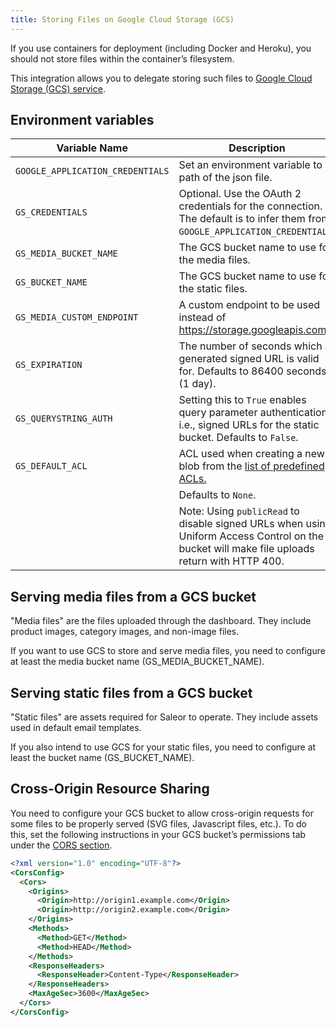 ```yaml
---
title: Storing Files on Google Cloud Storage (GCS)
---
```


If you use containers for deployment (including Docker and Heroku), you should not store files within the container’s filesystem.

This integration allows you to delegate storing such files to [Google Cloud Storage (GCS) service](https://django-storages.readthedocs.io/en/latest/backends/gcloud.html).

## Environment variables

| Variable Name                    | Description                                                                                                                                      |
| -------------------------------- | ------------------------------------------------------------------------------------------------------------------------------------------------ |
| `GOOGLE_APPLICATION_CREDENTIALS` | Set an environment variable to a path of the json file.                                                                                          |
| `GS_CREDENTIALS`                 | Optional. Use the OAuth 2 credentials for the connection. The default is to infer them from `GOOGLE_APPLICATION_CREDENTIALS`.                    |
| `GS_MEDIA_BUCKET_NAME`           | The GCS bucket name to use for the media files.                                                                                                  |
| `GS_BUCKET_NAME`                 | The GCS bucket name to use for the static files.                                                                                                 |
| `GS_MEDIA_CUSTOM_ENDPOINT`       | A custom endpoint to be used instead of https://storage.googleapis.com.                                                                          |
| `GS_EXPIRATION`                  | The number of seconds which a generated signed URL is valid for. Defaults to 86400 seconds (1 day).                                              |
| `GS_QUERYSTRING_AUTH`            | Setting this to `True` enables query parameter authentication, i.e., signed URLs for the static bucket. Defaults to `False`.                     |
| `GS_DEFAULT_ACL`                 | ACL used when creating a new blob from the [list of predefined ACLs.](https://cloud.google.com/storage/docs/access-control/lists#predefined-acl) |
|                                  | Defaults to `None`.                                                                                                                              |
|                                  | Note: Using `publicRead` to disable signed URLs when using Uniform Access Control on the bucket will make file uploads return with HTTP 400.     |

## Serving media files from a GCS bucket

"Media files" are the files uploaded through the dashboard. They include product images, category images, and non-image files.

If you want to use GCS to store and serve media files, you need to configure at least the media bucket name (GS_MEDIA_BUCKET_NAME).

## Serving static files from a GCS bucket

"Static files" are assets required for Saleor to operate. They include assets used in default email templates.

If you also intend to use GCS for your static files, you need to configure at least the bucket name (GS_BUCKET_NAME).

## Cross-Origin Resource Sharing

You need to configure your GCS bucket to allow cross-origin requests for some files to be properly served (SVG files, Javascript files, etc.). To do this, set the following instructions in your GCS bucket’s permissions tab under the [CORS section](https://cloud.google.com/storage/docs/xml-api/put-bucket-cors).

```xml
<?xml version="1.0" encoding="UTF-8"?>
<CorsConfig>
  <Cors>
    <Origins>
      <Origin>http://origin1.example.com</Origin>
      <Origin>http://origin2.example.com</Origin>
    </Origins>
    <Methods>
      <Method>GET</Method>
      <Method>HEAD</Method>
    </Methods>
    <ResponseHeaders>
      <ResponseHeader>Content-Type</ResponseHeader>
    </ResponseHeaders>
    <MaxAgeSec>3600</MaxAgeSec>
  </Cors>
</CorsConfig>
```
